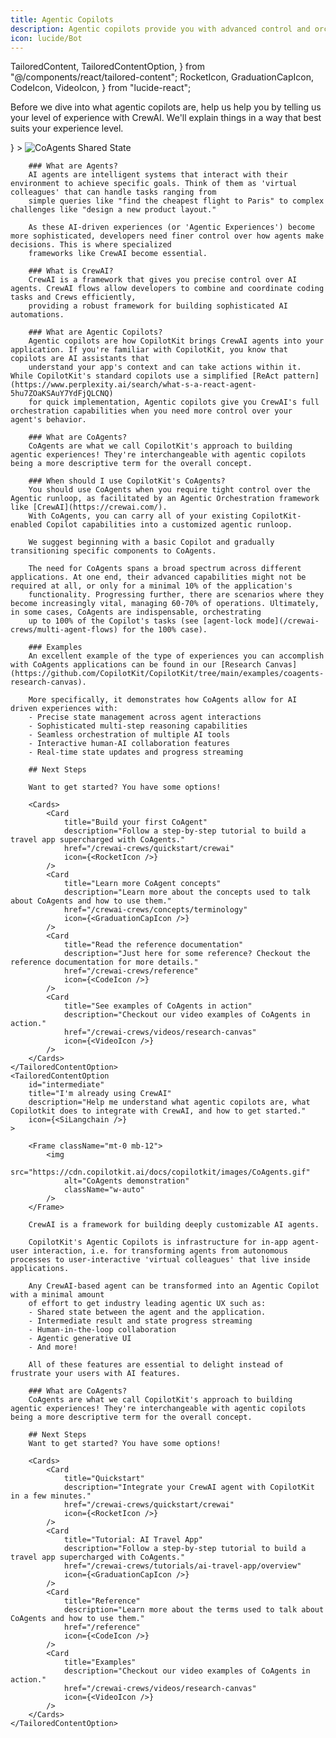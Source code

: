 ```yaml
---
title: Agentic Copilots
description: Agentic copilots provide you with advanced control and orchestration over your agents.
icon: lucide/Bot
---
```


  TailoredContent,
  TailoredContentOption,
} from "@/components/react/tailored-content";
  RocketIcon,
  GraduationCapIcon,
  CodeIcon,
  VideoIcon,
} from "lucide-react";

Before we dive into what agentic copilots are, help us help you by telling us your level of experience with CrewAI. We'll explain things in a way that best suits your experience level.

<TailoredContent id="experience" defaultOptionIndex={0}>
    <TailoredContentOption 
        id="new"
        title="I'm new to CrewAI" 
        description="Help me understand what agentic copilots are, where CrewAI fits in, and how to get started." 
        icon={<img src="https://cdn.copilotkit.ai/docs/copilotkit/images/copilotkit-logo.svg" width={7} height={7} />}
    >
        <Frame>
            <img src="https://cdn.copilotkit.ai/docs/copilotkit/images/coagents/SharedStateCoAgents.gif" alt="CoAgents Shared State" className="mt-0 mb-12"/>
        </Frame>

        ### What are Agents?
        AI agents are intelligent systems that interact with their environment to achieve specific goals. Think of them as 'virtual colleagues' that can handle tasks ranging from
        simple queries like "find the cheapest flight to Paris" to complex challenges like "design a new product layout."

        As these AI-driven experiences (or 'Agentic Experiences') become more sophisticated, developers need finer control over how agents make decisions. This is where specialized
        frameworks like CrewAI become essential.

        ### What is CrewAI?
        CrewAI is a framework that gives you precise control over AI agents. CrewAI flows allow developers to combine and coordinate coding tasks and Crews efficiently,
        providing a robust framework for building sophisticated AI automations.

        ### What are Agentic Copilots?
        Agentic copilots are how CopilotKit brings CrewAI agents into your application. If you're familiar with CopilotKit, you know that copilots are AI assistants that
        understand your app's context and can take actions within it. While CopilotKit's standard copilots use a simplified [ReAct pattern](https://www.perplexity.ai/search/what-s-a-react-agent-5hu7ZOaKSAuY7YdFjQLCNQ)
        for quick implementation, Agentic copilots give you CrewAI's full orchestration capabilities when you need more control over your agent's behavior.

        ### What are CoAgents?
        CoAgents are what we call CopilotKit's approach to building agentic experiences! They're interchangeable with agentic copilots being a more descriptive term for the overall concept.

        ### When should I use CopilotKit's CoAgents?
        You should use CoAgents when you require tight control over the Agentic runloop, as facilitated by an Agentic Orchestration framework like [CrewAI](https://crewai.com/).
        With CoAgents, you can carry all of your existing CopilotKit-enabled Copilot capabilities into a customized agentic runloop.

        We suggest beginning with a basic Copilot and gradually transitioning specific components to CoAgents.

        The need for CoAgents spans a broad spectrum across different applications. At one end, their advanced capabilities might not be required at all, or only for a minimal 10% of the application's
        functionality. Progressing further, there are scenarios where they become increasingly vital, managing 60-70% of operations. Ultimately, in some cases, CoAgents are indispensable, orchestrating
        up to 100% of the Copilot's tasks (see [agent-lock mode](/crewai-crews/multi-agent-flows) for the 100% case).

        ### Examples
        An excellent example of the type of experiences you can accomplish with CoAgents applications can be found in our [Research Canvas](https://github.com/CopilotKit/CopilotKit/tree/main/examples/coagents-research-canvas).

        More specifically, it demonstrates how CoAgents allow for AI driven experiences with:
        - Precise state management across agent interactions
        - Sophisticated multi-step reasoning capabilities
        - Seamless orchestration of multiple AI tools
        - Interactive human-AI collaboration features
        - Real-time state updates and progress streaming

        ## Next Steps

        Want to get started? You have some options!

        <Cards>
            <Card
                title="Build your first CoAgent"
                description="Follow a step-by-step tutorial to build a travel app supercharged with CoAgents."
                href="/crewai-crews/quickstart/crewai"
                icon={<RocketIcon />}
            />
            <Card
                title="Learn more CoAgent concepts"
                description="Learn more about the concepts used to talk about CoAgents and how to use them."
                href="/crewai-crews/concepts/terminology"
                icon={<GraduationCapIcon />}
            />
            <Card
                title="Read the reference documentation"
                description="Just here for some reference? Checkout the reference documentation for more details."
                href="/crewai-crews/reference"
                icon={<CodeIcon />}
            />
            <Card
                title="See examples of CoAgents in action"
                description="Checkout our video examples of CoAgents in action."
                href="/crewai-crews/videos/research-canvas"
                icon={<VideoIcon />}
            />
        </Cards>
    </TailoredContentOption>
    <TailoredContentOption
        id="intermediate"
        title="I'm already using CrewAI"
        description="Help me understand what agentic copilots are, what Copilotkit does to integrate with CrewAI, and how to get started."
        icon={<SiLangchain />}
    >

        <Frame className="mt-0 mb-12">
            <img
                src="https://cdn.copilotkit.ai/docs/copilotkit/images/CoAgents.gif"
                alt="CoAgents demonstration"
                className="w-auto"
            />
        </Frame>

        CrewAI is a framework for building deeply customizable AI agents.

        CopilotKit's Agentic Copilots is infrastructure for in-app agent-user interaction, i.e. for transforming agents from autonomous processes to user-interactive 'virtual colleagues' that live inside applications.

        Any CrewAI-based agent can be transformed into an Agentic Copilot with a minimal amount
        of effort to get industry leading agentic UX such as:
        - Shared state between the agent and the application.
        - Intermediate result and state progress streaming
        - Human-in-the-loop collaboration
        - Agentic generative UI
        - And more!

        All of these features are essential to delight instead of frustrate your users with AI features.

        ### What are CoAgents?
        CoAgents are what we call CopilotKit's approach to building agentic experiences! They're interchangeable with agentic copilots being a more descriptive term for the overall concept.

        ## Next Steps
        Want to get started? You have some options!

        <Cards>
            <Card
                title="Quickstart"
                description="Integrate your CrewAI agent with CopilotKit in a few minutes."
                href="/crewai-crews/quickstart/crewai"
                icon={<RocketIcon />}
            />
            <Card
                title="Tutorial: AI Travel App"
                description="Follow a step-by-step tutorial to build a travel app supercharged with CoAgents."
                href="/crewai-crews/tutorials/ai-travel-app/overview"
                icon={<GraduationCapIcon />}
            />
            <Card
                title="Reference"
                description="Learn more about the terms used to talk about CoAgents and how to use them."
                href="/reference"
                icon={<CodeIcon />}
            />
            <Card
                title="Examples"
                description="Checkout our video examples of CoAgents in action."
                href="/crewai-crews/videos/research-canvas"
                icon={<VideoIcon />}
            />
        </Cards>
    </TailoredContentOption>

</TailoredContent>
